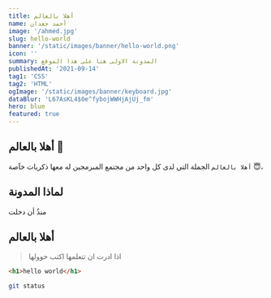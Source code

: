 ```yaml
---
title: أهلا بالعالم
name: أحمد جعدان
image: '/ahmed.jpg'
slug: hello-world
banner: '/static/images/banner/hello-world.png'
icon: ''
summary: المدونة الاولى هنا على هذا الموقع
publishedAt: '2021-09-14'
tag1: 'CSS'
tag2: 'HTML'
ogImage: '/static/images/banner/keyboard.jpg'
dataBlur: 'L67AsKL4$0e^fybojWWHjAjUj_fm'
hero: blue
featured: true
---
```


## أهلا بالعالم 👋

`أهلا بالعالم` الجملة التي لدى كل واحد من مجتمع المبرمجين له معها ذكريات خآصة 😇، 

## لماذا المدونة

منذُ أن دخلت 

## أهلا بالعالم
> اذا ادرت ان تتعلمها اكتب حوولها

```html
<h1>hello world</h1>
```
```bash
git status
```